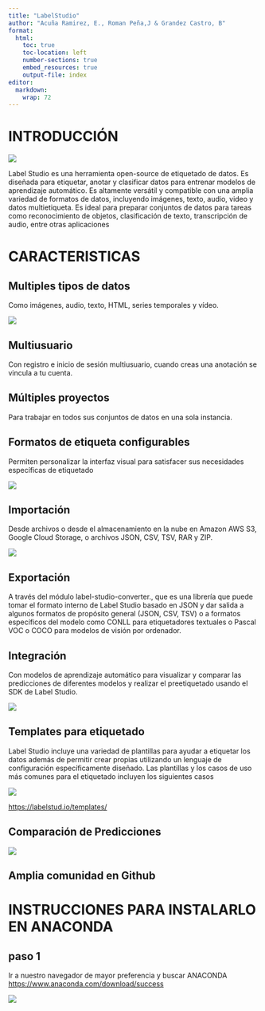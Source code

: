 ```yaml
---
title: "LabelStudio"
author: "Acuña Ramirez, E., Roman Peña,J & Grandez Castro, B"
format: 
  html:
    toc: true    
    toc-location: left
    number-sections: true
    embed_resources: true
    output-file: index
editor: 
  markdown: 
    wrap: 72
---
```


# INTRODUCCIÓN

![](imagen1.png)

Label Studio es una herramienta open-source de etiquetado de datos. Es
diseñada para etiquetar, anotar y clasificar datos para entrenar modelos
de aprendizaje automático. Es altamente versátil y compatible con una
amplia variedad de formatos de datos, incluyendo imágenes, texto, audio,
video y datos multietiqueta. Es ideal para preparar conjuntos de datos
para tareas como reconocimiento de objetos, clasificación de texto,
transcripción de audio, entre otras aplicaciones

# CARACTERISTICAS

## Multiples tipos de datos

Como imágenes, audio, texto, HTML, series temporales y vídeo.

![](imagen2.png)

## Multiusuario

Con registro e inicio de sesión multiusuario, cuando creas una anotación
se vincula a tu cuenta.

## Múltiples proyectos

Para trabajar en todos sus conjuntos de datos en una sola instancia.

## Formatos de etiqueta configurables

Permiten personalizar la interfaz visual para satisfacer sus necesidades
específicas de etiquetado

![](imagen3.png)

## Importación

Desde archivos o desde el almacenamiento en la nube en Amazon AWS S3,
Google Cloud Storage, o archivos JSON, CSV, TSV, RAR y ZIP.

![](imagen4.png)

## Exportación

A través del módulo label-studio-converter., que es una librería que
puede tomar el formato interno de Label Studio basado en JSON y dar
salida a algunos formatos de propósito general (JSON, CSV, TSV) o a
formatos específicos del modelo como CONLL para etiquetadores textuales
o Pascal VOC o COCO para modelos de visión por ordenador.

## Integración

Con modelos de aprendizaje automático para visualizar y comparar las
predicciones de diferentes modelos y realizar el preetiquetado usando el
SDK de Label Studio.

![](imagen5.png)

## Templates para etiquetado

Label Studio incluye una variedad de plantillas para ayudar a etiquetar
los datos además de permitir crear propias utilizando un lenguaje de
configuración específicamente diseñado. Las plantillas y los casos de
uso más comunes para el etiquetado incluyen los siguientes casos

![](imagen6.jpg)

<https://labelstud.io/templates/>

## Comparación de Predicciones

![](imagen7.gif)

## Amplia comunidad en Github

# INSTRUCCIONES PARA INSTALARLO EN ANACONDA

## paso 1

Ir a nuestro navegador de mayor preferencia y buscar ANACONDA <https://www.anaconda.com/download/success>

![](imagen8.jpeg)





